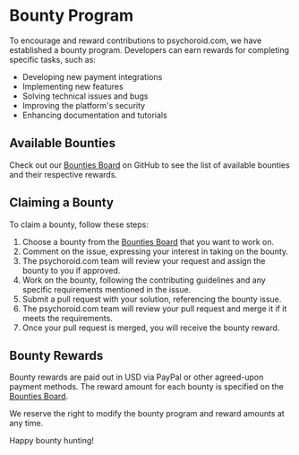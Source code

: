# Bounty Program

To encourage and reward contributions to psychoroid.com, we have established a bounty program. Developers can earn rewards for completing specific tasks, such as:

- Developing new payment integrations
- Implementing new features
- Solving technical issues and bugs
- Improving the platform's security
- Enhancing documentation and tutorials

## Available Bounties

Check out our [Bounties Board](https://github.com/psychoroid/developers.psychoroid/issues?q=is%3Aissue+is%3Aopen+label%3Abounty) on GitHub to see the list of available bounties and their respective rewards.

## Claiming a Bounty

To claim a bounty, follow these steps:

1. Choose a bounty from the [Bounties Board](https://github.com/psychoroid/developers.psychoroid/issues?q=is%3Aissue+is%3Aopen+label%3Abounty) that you want to work on.
2. Comment on the issue, expressing your interest in taking on the bounty.
3. The psychoroid.com team will review your request and assign the bounty to you if approved.
4. Work on the bounty, following the contributing guidelines and any specific requirements mentioned in the issue.
5. Submit a pull request with your solution, referencing the bounty issue.
6. The psychoroid.com team will review your pull request and merge it if it meets the requirements.
7. Once your pull request is merged, you will receive the bounty reward.

## Bounty Rewards

Bounty rewards are paid out in USD via PayPal or other agreed-upon payment methods. The reward amount for each bounty is specified on the [Bounties Board](https://github.com/psychoroid/developers.psychoroid/issues?q=is%3Aissue+is%3Aopen+label%3Abounty).

We reserve the right to modify the bounty program and reward amounts at any time.

Happy bounty hunting! 